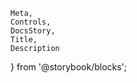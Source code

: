     Meta,
    Controls,
    DocsStory,
    Title,
    Description
} from '@storybook/blocks';

<Meta of={iconsStories} />

<Title of={iconsStories} />
<Description of={iconsStories} />

<DocsStory of={iconsStories.icons} />
<Controls of={iconsStories.icons} />

# Usage Docs

<br />

## Accessibility

When using an icon standalone, the `title` attribute should usually be set, to provide accessible text (which will also show as a tooltip).
